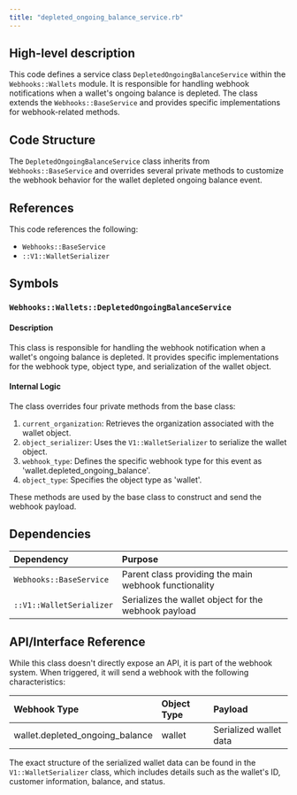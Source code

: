 ```yaml
---
title: "depleted_ongoing_balance_service.rb"
---
```


## High-level description
This code defines a service class `DepletedOngoingBalanceService` within the `Webhooks::Wallets` module. It is responsible for handling webhook notifications when a wallet's ongoing balance is depleted. The class extends the `Webhooks::BaseService` and provides specific implementations for webhook-related methods.

## Code Structure
The `DepletedOngoingBalanceService` class inherits from `Webhooks::BaseService` and overrides several private methods to customize the webhook behavior for the wallet depleted ongoing balance event.

## References
This code references the following:
- `Webhooks::BaseService`
- `::V1::WalletSerializer`

## Symbols

### `Webhooks::Wallets::DepletedOngoingBalanceService`
#### Description
This class is responsible for handling the webhook notification when a wallet's ongoing balance is depleted. It provides specific implementations for the webhook type, object type, and serialization of the wallet object.

#### Internal Logic
The class overrides four private methods from the base class:

1. `current_organization`: Retrieves the organization associated with the wallet object.
2. `object_serializer`: Uses the `V1::WalletSerializer` to serialize the wallet object.
3. `webhook_type`: Defines the specific webhook type for this event as 'wallet.depleted_ongoing_balance'.
4. `object_type`: Specifies the object type as 'wallet'.

These methods are used by the base class to construct and send the webhook payload.

## Dependencies
| Dependency | Purpose |
|:-----------|:--------|
| `Webhooks::BaseService` | Parent class providing the main webhook functionality |
| `::V1::WalletSerializer` | Serializes the wallet object for the webhook payload |

## API/Interface Reference
While this class doesn't directly expose an API, it is part of the webhook system. When triggered, it will send a webhook with the following characteristics:

| Webhook Type | Object Type | Payload |
|:-------------|:------------|:--------|
| wallet.depleted_ongoing_balance | wallet | Serialized wallet data |

The exact structure of the serialized wallet data can be found in the `V1::WalletSerializer` class, which includes details such as the wallet's ID, customer information, balance, and status.